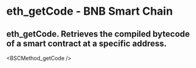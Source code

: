 # eth_getCode - BNB Smart Chain

## eth_getCode. Retrieves the compiled bytecode of a smart contract at a specific address.


<BSCMethod_getCode />
